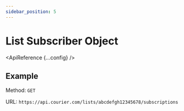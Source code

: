 ```yaml
---
sidebar_position: 5
---
```



# List Subscriber Object

<ApiReference {...config} />

## Example

Method: `GET`

URL: `https://api.courier.com/lists/abcdefgh12345678/subscriptions`
